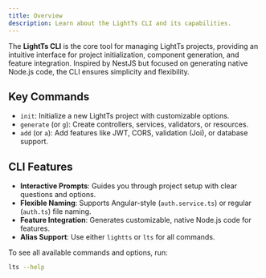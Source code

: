 ```yaml
---
title: Overview
description: Learn about the LightTs CLI and its capabilities.
---
```


The **LightTs CLI** is the core tool for managing LightTs projects, providing an intuitive interface for project initialization, component generation, and feature integration. Inspired by NestJS but focused on generating native Node.js code, the CLI ensures simplicity and flexibility.

## Key Commands

- `init`: Initialize a new LightTs project with customizable options.
- `generate` (or `g`): Create controllers, services, validators, or resources.
- `add` (or `a`): Add features like JWT, CORS, validation (Joi), or database support.

## CLI Features

- **Interactive Prompts**: Guides you through project setup with clear questions and options.
- **Flexible Naming**: Supports Angular-style (`auth.service.ts`) or regular (`auth.ts`) file naming.
- **Feature Integration**: Generates customizable, native Node.js code for features.
- **Alias Support**: Use either `lightts` or `lts` for all commands.

To see all available commands and options, run:

```bash
lts --help
```